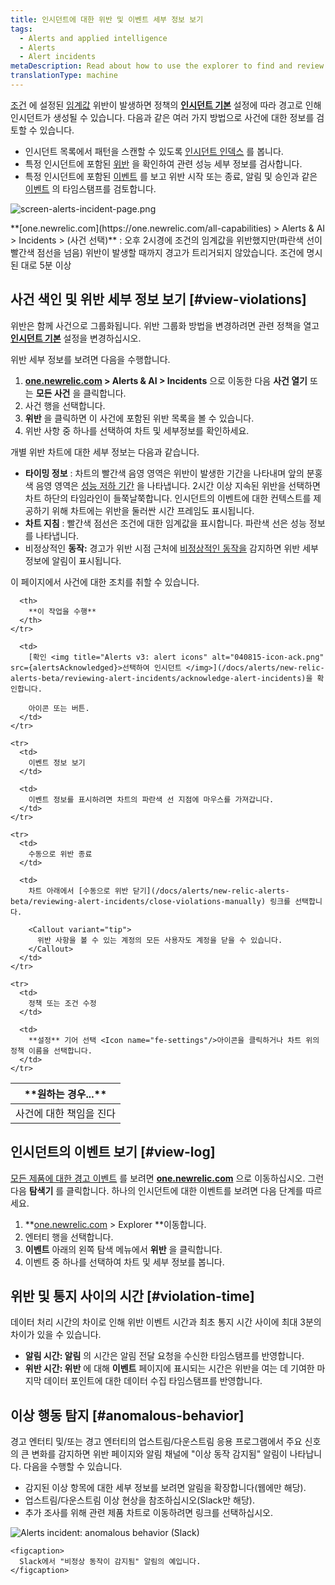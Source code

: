 ```yaml
---
title: 인시던트에 대한 위반 및 이벤트 세부 정보 보기
tags:
  - Alerts and applied intelligence
  - Alerts
  - Alert incidents
metaDescription: Read about how to use the explorer to find and review alerts violations.
translationType: machine
---
```





[조건](/docs/alerts/new-relic-alerts-beta/configuring-alert-policies/define-alert-conditions) 에 설정된 [임계값](/docs/alerts/new-relic-alerts-beta/configuring-alert-policies/define-thresholds-trigger-alert) 위반이 발생하면 정책의 **[인시던트 기본](/docs/alerts/new-relic-alerts/configuring-alert-policies/specify-when-new-relic-creates-incidents)** 설정에 따라 경고로 인해 인시던트가 생성될 수 있습니다. 다음과 같은 여러 가지 방법으로 사건에 대한 정보를 검토할 수 있습니다.

* 인시던트 목록에서 패턴을 스캔할 수 있도록 [인시던트 인덱스](#view-violations) 를 봅니다.
* 특정 인시던트에 포함된 [위반](#view-log) 을 확인하여 관련 성능 세부 정보를 검사합니다.
* 특정 인시던트에 포함된 [이벤트](#violation-time) 를 보고 위반 시작 또는 종료, 알림 및 승인과 같은 [이벤트](/docs/using-new-relic/welcome-new-relic/get-started/glossary#event) 의 타임스탬프를 검토합니다.

<img
  title="screen-alerts-incident-page.png"
  alt="screen-alerts-incident-page.png"
  src={alertsIncidentPage}
/>

<figcaption>
  **[one.newrelic.com](https://one.newrelic.com/all-capabilities) > Alerts & AI > Incidents > (사건 선택)** : 오후 2시경에 조건의 임계값을 위반했지만(파란색 선이 빨간색 점선을 넘음) 위반이 발생할 때까지 경고가 트리거되지 않았습니다. 조건에 명시된 대로 5분 이상
</figcaption>

## 사건 색인 및 위반 세부 정보 보기 [#view-violations]

위반은 함께 사건으로 그룹화됩니다. 위반 그룹화 방법을 변경하려면 관련 정책을 열고 [**인시던트 기본**](/docs/alerts/new-relic-alerts-beta/reviewing-alert-incidents/specify-when-new-relic-creates-incidents) 설정을 변경하십시오.

위반 세부 정보를 보려면 다음을 수행합니다.

1. **[one.newrelic.com](https://one.newrelic.com/all-capabilities) > Alerts & AI > Incidents** 으로 이동한 다음 **사건 열기** 또는 **모든 사건** 을 클릭합니다.
2. 사건 행을 선택합니다.
3. **위반** 을 클릭하면 이 사건에 포함된 위반 목록을 볼 수 있습니다.
4. 위반 사항 중 하나를 선택하여 차트 및 세부정보를 확인하세요.

개별 위반 차트에 대한 세부 정보는 다음과 같습니다.

* **타이밍 정보** : 차트의 빨간색 음영 영역은 위반이 발생한 기간을 나타내며 앞의 분홍색 음영 영역은 [성능 저하 기간](/docs/using-new-relic/welcome-new-relic/get-started/glossary#degradation-period) 을 나타냅니다. 2시간 이상 지속된 위반을 선택하면 차트 하단의 타임라인이 들쭉날쭉합니다. 인시던트의 이벤트에 대한 컨텍스트를 제공하기 위해 차트에는 위반을 둘러싼 시간 프레임도 표시됩니다.
* **차트 지침** : 빨간색 점선은 조건에 대한 임계값을 표시합니다. 파란색 선은 성능 정보를 나타냅니다.
* 비정상적인 **동작:** 경고가 위반 시점 근처에 [비정상적인 동작을](#anomalous-behavior) 감지하면 위반 세부 정보에 알림이 표시됩니다.

이 페이지에서 사건에 대한 조치를 취할 수 있습니다.

<table>
  <thead>
    <tr>
      <th width={250}>
        **원하는 경우...**
      </th>

      <th>
        **이 작업을 수행**
      </th>
    </tr>
  </thead>

  <tbody>
    <tr>
      <td>
        사건에 대한 책임을 진다
      </td>

      <td>
        [확인 <img title="Alerts v3: alert icons" alt="040815-icon-ack.png" src={alertsAcknowledged}>선택하여 인시던트 </img>](/docs/alerts/new-relic-alerts-beta/reviewing-alert-incidents/acknowledge-alert-incidents)을 확인합니다.

        아이콘 또는 버튼.
      </td>
    </tr>

    <tr>
      <td>
        이벤트 정보 보기
      </td>

      <td>
        이벤트 정보를 표시하려면 차트의 파란색 선 지점에 마우스를 가져갑니다.
      </td>
    </tr>

    <tr>
      <td>
        수동으로 위반 종료
      </td>

      <td>
        차트 아래에서 [수동으로 위반 닫기](/docs/alerts/new-relic-alerts-beta/reviewing-alert-incidents/close-violations-manually) 링크를 선택합니다.

        <Callout variant="tip">
          위반 사항을 볼 수 있는 계정의 모든 사용자도 계정을 닫을 수 있습니다.
        </Callout>
      </td>
    </tr>

    <tr>
      <td>
        정책 또는 조건 수정
      </td>

      <td>
        **설정** 기어 선택 <Icon name="fe-settings"/>아이콘을 클릭하거나 차트 위의 정책 이름을 선택합니다.
      </td>
    </tr>
  </tbody>
</table>

## 인시던트의 이벤트 보기 [#view-log]

[모든 제품에 대한 경고 이벤트](/docs/alerts/new-relic-alerts-beta/reviewing-events/review-events-across-products) 를 보려면 **[one.newrelic.com](https://one.newrelic.com/all-capabilities)** 으로 이동하십시오. 그런 다음 **탐색기** 를 클릭합니다. 하나의 인시던트에 대한 이벤트를 보려면 다음 단계를 따르세요.

1. **[one.newrelic.com](https://one.newrelic.com/all-capabilities) > Explorer **이동합니다.
2. 엔터티 행을 선택합니다.
3. **이벤트** 아래의 왼쪽 탐색 메뉴에서 **위반** 을 클릭합니다.
4. 이벤트 중 하나를 선택하여 차트 및 세부 정보를 봅니다.

## 위반 및 통지 사이의 시간 [#violation-time]

데이터 처리 시간의 차이로 인해 위반 이벤트 시간과 최초 통지 시간 사이에 최대 3분의 차이가 있을 수 있습니다.

* **알림 시간: 알림** 의 시간은 알림 전달 요청을 수신한 타임스탬프를 반영합니다.
* **위반 시간: 위반** 에 대해 **이벤트** 페이지에 표시되는 시간은 위반을 여는 데 기여한 마지막 데이터 포인트에 대한 데이터 수집 타임스탬프를 반영합니다.

## 이상 행동 탐지 [#anomalous-behavior]

경고 엔터티 및/또는 경고 엔터티의 업스트림/다운스트림 응용 프로그램에서 주요 신호의 큰 변화를 감지하면 위반 페이지와 알림 채널에 "이상 동작 감지됨" 알림이 나타납니다. 다음을 수행할 수 있습니다.

* 감지된 이상 항목에 대한 세부 정보를 보려면 알림을 확장합니다(웹에만 해당).
* 업스트림/다운스트림 이상 현상을 참조하십시오(Slack만 해당).
* 추가 조사를 위해 관련 제품 차트로 이동하려면 링크를 선택하십시오.

<CollapserGroup>
  <Collapser
    id="slack-notification"
    title="Slack의 경고 알림"
  >
    <img
      title="Alerts incident: anomalous behavior (Slack)"
      alt="Alerts incident: anomalous behavior (Slack)"
      src={alertsIncidentContextinSlack}
    />

    <figcaption>
      Slack에서 "비정상 동작이 감지됨" 알림의 예입니다.
    </figcaption>
  </Collapser>
</CollapserGroup>